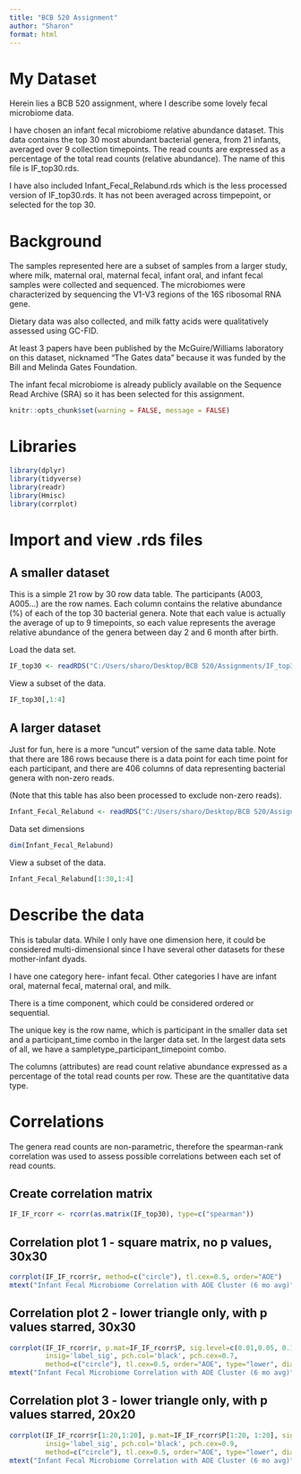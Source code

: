 ```yaml
---
title: "BCB 520 Assignment"
author: "Sharon"
format: html
---
```


# My Dataset

Herein lies a BCB 520 assignment, where I describe some lovely fecal microbiome data.

I have chosen an infant fecal microbiome relative abundance dataset. This data contains the top 30 most abundant bacterial genera, from 21 infants, averaged over 9 collection timepoints. The read counts are expressed as a percentage of the total read counts (relative abundance). The name of this file is IF_top30.rds.

I have also included Infant_Fecal_Relabund.rds which is the less processed version of IF_top30.rds. It has not been averaged across timpepoint, or selected for the top 30. 

# Background

The samples represented here are a subset of samples from a larger study, where milk, maternal oral, maternal fecal, infant oral, and infant fecal samples were collected and sequenced. The microbiomes were characterized by sequencing the V1-V3 regions of the 16S ribosomal RNA gene.

Dietary data was also collected, and milk fatty acids were qualitatively assessed using GC-FID.

At least 3 papers have been published by the McGuire/Williams laboratory on this dataset, nicknamed "The Gates data" because it was funded by the Bill and Melinda Gates Foundation.

The infant fecal microbiome is already publicly available on the Sequence Read Archive (SRA) so it has been selected for this assignment.

```r
knitr::opts_chunk$set(warning = FALSE, message = FALSE)
```

# Libraries

```r
library(dplyr)
library(tidyverse)
library(readr)
library(Hmisc)
library(corrplot)
```

# Import and view .rds files

## A smaller dataset

This is a simple 21 row by 30 row data table. The participants (A003, A005...) are the row names. Each column contains the relative abundance (%) of each of the top 30 bacterial genera. Note that each value is actually the average of up to 9 timepoints, so each value represents the average relative abundance of the genera between day 2 and 6 month after birth.

Load the data set.

```r
IF_top30 <- readRDS("C:/Users/sharo/Desktop/BCB 520/Assignments/IF_top30.rds")
```

View a subset of the data.

```r
IF_top30[,1:4]
```

## A larger dataset

Just for fun, here is a more "uncut" version of the same data table. Note that there are 186 rows because there is a data point for each time point for each participant, and there are 406 columns of data representing bacterial genera with non-zero reads.

(Note that this table has also been processed to exclude non-zero reads).

```r
Infant_Fecal_Relabund <- readRDS("C:/Users/sharo/Desktop/BCB 520/Assignments/Infant_Fecal_Relabund.rds")
```

Data set dimensions
```r
dim(Infant_Fecal_Relabund)
```

View a subset of the data.

```r
Infant_Fecal_Relabund[1:30,1:4]
```

# Describe the data

This is tabular data. While I only have one dimension here, it could be considered multi-dimensional since I have several other datasets for these mother-infant dyads.

I have one category here- infant fecal. Other categories I have are infant oral, maternal fecal, maternal oral, and milk.

There is a time component, which could be considered ordered or sequential.

The unique key is the row name, which is participant in the smaller data set and a participant_time combo in the larger data set. In the largest data sets of all, we have a sampletype_participant_timepoint combo.

The columns (attributes) are read count relative abundance expressed as a percentage of the total read counts per row. These are the quantitative data type.


# Correlations

The genera read counts are non-parametric, therefore the spearman-rank correlation was used to assess possible correlations between each set of read counts.

## Create correlation matrix

```r
IF_IF_rcorr <- rcorr(as.matrix(IF_top30), type=c("spearman"))
```

## Correlation plot 1 - square matrix, no p values, 30x30

```r
corrplot(IF_IF_rcorr$r, method=c("circle"), tl.cex=0.5, order="AOE")
mtext("Infant Fecal Microbiome Correlation with AOE Cluster (6 mo avg)", line =3)
```


## Correlation plot 2 - lower triangle only, with p values starred, 30x30

```r
corrplot(IF_IF_rcorr$r, p.mat=IF_IF_rcorr$P, sig.level=c(0.01,0.05, 0.1), 
         insig='label_sig', pch.col='black', pch.cex=0.7,
         method=c("circle"), tl.cex=0.5, order="AOE", type="lower", diag = F)
mtext("Infant Fecal Microbiome Correlation with AOE Cluster (6 mo avg)", line =3)
```

## Correlation plot 3 - lower triangle only, with p values starred, 20x20

```r
corrplot(IF_IF_rcorr$r[1:20,1:20], p.mat=IF_IF_rcorr$P[1:20, 1:20], sig.level=c(0.01,0.05, 0.1), 
         insig='label_sig', pch.col='black', pch.cex=0.9,
         method=c("circle"), tl.cex=0.5, order="AOE", type="lower", diag = F)
mtext("Infant Fecal Microbiome Correlation with AOE Cluster (6 mo avg)", line =3)
```


